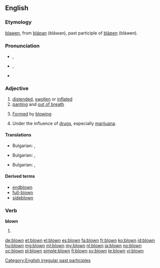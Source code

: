 ==English==

===Etymology===
{{etyl|enm}} [[blawen]], from {{etyl|ang}} [[blaƿan|bláƿan]] (bláwan), past participle of [[blaƿen|bláƿen]] (bláwen).

===Pronunciation===
* {{a|UK}} {{IPA|/bləʊn/}}, {{X-SAMPA|/bl@Un/}}
* {{a|US}} {{IPA|/bloʊn/}}, {{X-SAMPA|/bloUn/}}
*: {{audio|en-us-blown.ogg|Audio (US)}}
* {{rhymes|əʊn}}

===Adjective===
{{en-adj|-}}

# [[distended]], [[swollen]] or [[inflated]]
# [[panting]] and [[out of breath]]
# {{context|of glass}} [[form|Formed]] by [[blowing]]
# Under the influence of [[drug]]s, especially [[marijuana]].

====Translations====
{{trans-top|[[distended]], [[swollen]] or [[inflated]]}}
* Bulgarian: {{t+|bg|подут}}, {{t+|bg|издут}}
{{trans-mid}}
{{trans-bottom}}

{{trans-top|[[panting]] and [[out of breath]]}}
* Bulgarian: ,  {{t+|bg|задъхан}}
{{trans-mid}}
{{trans-bottom}}

{{trans-top| (''glass'') [[formed]] by [[blowing]]}}
* Bulgarian: ,  {{t+|bg|издухан}}
{{trans-mid}}
{{trans-bottom}}

====Derived terms====
* [[endblown]]
* [[full-blown]]
* [[sideblown]]

===Verb===
'''blown'''

# {{past participle of|blow}}

[[Category:English irregular past participles]]

[[de:blown]]
[[et:blown]]
[[el:blown]]
[[es:blown]]
[[fa:blown]]
[[fr:blown]]
[[ko:blown]]
[[id:blown]]
[[hu:blown]]
[[mg:blown]]
[[ml:blown]]
[[my:blown]]
[[nl:blown]]
[[ja:blown]]
[[no:blown]]
[[oc:blown]]
[[pl:blown]]
[[simple:blown]]
[[fi:blown]]
[[sv:blown]]
[[te:blown]]
[[vi:blown]]